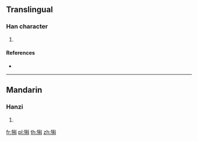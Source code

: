 ==Translingual==

===Han character===
{{Han char|rn=93|rad=牛|as=09|sn=13|four=24500|canj=HQHDJ}}

# {{defn|Han|sort=牛09}}

====References====
* {{Han ref|kx=0703.030|dkj=20092|dj=1116.030|hdz=31815.130|uh=7290|ud=29328|bh=DEA8|bd=57000}}

----

==Mandarin==

===Hanzi===
{{cmn-hanzi|pin=[[kē]] ([[ke1]])|wg=k'o<sup>1</sup>}}

# {{defn|lang=cmn|sort=牛09}}

[[fr:犐]]
[[pl:犐]]
[[th:犐]]
[[zh:犐]]